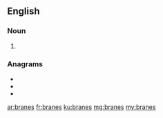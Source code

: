 ==English==

===Noun===
{{head|en|noun plural form}}

# {{plural of|brane|lang=en}}

===Anagrams===
* {{l|en|barens}}
* {{l|en|Barnes}}
* {{l|en|brasen}}

[[ar:branes]]
[[fr:branes]]
[[ku:branes]]
[[mg:branes]]
[[my:branes]]